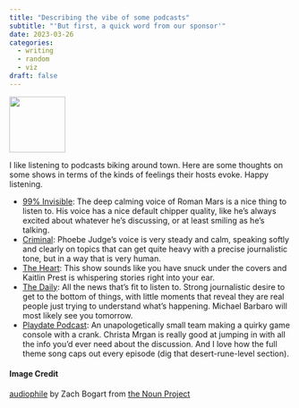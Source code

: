 ```yaml
---
title: "Describing the vibe of some podcasts"
subtitle: "'But first, a quick word from our sponsor'"
date: 2023-03-26
categories:
  - writing
  - random
  - viz
draft: false
---
```


![](16 - audiophile.svg){fig-align="center" width="100"}

I like listening to podcasts biking around town. Here are some thoughts on some shows in terms of the kinds of feelings their hosts evoke. Happy listening.

- [99% Invisible](https://99percentinvisible.org/): The deep calming voice of Roman Mars is a nice thing to listen to. His voice has a nice default chipper quality, like he's always excited about whatever he's discussing, or at least smiling as he's talking.
- [Criminal](https://thisiscriminal.com/): Phoebe Judge's voice is very steady and calm, speaking softly and clearly on topics that can get quite heavy with a precise journalistic tone, but in a way that is very human.
- [The Heart](https://www.theheartradio.org/): This show sounds like you have snuck under the covers and Kaitlin Prest is whispering stories right into your ear.
- [The Daily](https://www.nytimes.com/column/the-daily): All the news that's fit to listen to. Strong journalistic desire to get to the bottom of things, with little moments that reveal they are real people just trying to understand what's happening. Michael Barbaro will most likely see you tomorrow.
- [Playdate Podcast](https://podcast.play.date/): An unapologetically small team making a quirky game console with a crank. Christa Mrgan is really good at jumping in with all the info you'd ever need about the discussion. And I love how the full theme song caps out every episode (dig that desert-rune-level section).


#### Image Credit

[audiophile](https://thenounproject.com/icon/audiophile-4449881/) by Zach Bogart from [the Noun Project](https://thenounproject.com/zachbogart)